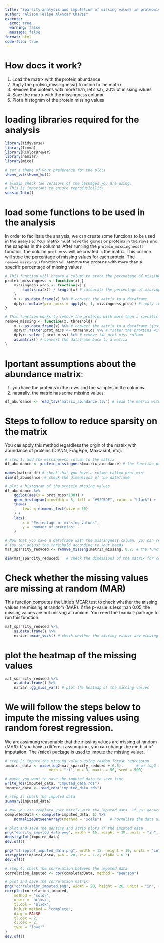 ```yaml
---
title: "Sparsity analysis and imputation of missing values in proteomics data"
author: "Alison Felipe Alencar Chaves"
execute:
  echo: true
  warning: false
  message: false
format: html
code-fold: true
---
```


# How does it work?
1. Load the matrix with the protein abundance
2. Apply the protein_missingness() function to the matrix
3. Remove the proteins with more than, let's say, 20% of missing values
4. Save the matrix with the missingness column
5. Plot a histogram of the protein missing values

# loading libraries required for the analysis

```r
library(tidyverse)
library(limma)
library(RColorBrewer)
library(naniar)
library(mice)

# set a theme of your preference for the plots
theme_set(theme_bw())

# always check the versions of the packages you are using.
# This is important to ensure reproducibility.
sessionInfo()
```

# load some functions to be used in the analysis
In order to facilitate the analysis, we can create some functions to be used in the analysis.
Your matrix must have the genes or proteins in the rows and the samples in the columns. After running the `protein_missingness()` function, the column `prot_miss` will be created in the matrix. This column will store the percentage of missing values for each protein. The `remove_missing()` function will remove the proteins with more than a specific percentage of missing values.

```r
# This function will create a column to store the percentage of missing values for each protein
protein_missingness <- function(x) {
    missingness_prop <- function(x) {
        sum(is.na(x)) / length(x) # calculate the percentage of missing values
    }
    x <- as.data.frame(x) %>% # convert the matrix to a dataframe
    dplyr::mutate(prot_miss = apply(x, 1, missingness_prop)) # apply the missingness_prop function to each row
}

# This function works to remove the proteins with more than a specific percentage of missing values
remove_missing <- function(x, threshold) {
    x <- as.data.frame(x) %>% # convert the matrix to a dataframe (just to make sure you are working with a dataframe)
    dplyr::filter(prot_miss <= threshold) %>% # filter the proteins with less than or equal to the threshold
    dplyr::select(-prot_miss) %>% # remove the prot_miss column
    as.matrix() # convert the dataframe back to a matrix
}
```

# Iportant assumptions about the abundance matrix: 
1. you have the proteins in the rows and the samples in the columns.
2. naturally, the matrix has some missing values.

```r
df_abundance <- read_tsv("matrix_abundance.tsv") # load the matrix with the protein abundance
```

# Steps to follow to reduce sparsity on the matrix
You can apply this method regardless the orgin of the matrix with abundance of proteins (DIANN, FragPipe, MaxQuant, etc).

```r
# step 1: add the missingness column to the matrix
df_abundance <- protein_missingness(matrix_abundance) # the function protein_missingness() has only one argument: the matrix of protein abundance

names(matrix_df) # check that you have a column called prot_miss
dim(df_abundance) # check the dimensions of the dataframe

# plot a histogram of the protein missing values
df_abundance %>%
    ggplot(aes(x = prot_miss*100)) +
    geom_histogram(binwidth = 5, fill = "#92C5DE", color = "black") +
    theme(
        text = element_text(size = 30)
    ) +
    labs(
        x = "Percentage of missing values",
        y = "Number of proteins"
    )

# Now that you have a dataframe with the missingness column, you can remove the proteins with more than 20% of missing values.
# You can adjust the threshold according to your needs
mat_sparsity_reduced <- remove_missing(matrix_missing, 0.2) # the function remove_missing() has two arguments: the matrix and the threshold

dim(mat_sparcity_reduced)   # check the dimensions of the matrix for comparison before and after removing the proteins with high missingness pattern
```

# Check whether the missing values are missing at random (MAR)
This function computes the Little's MCAR test to check whether the missing values are missing at random (MAR).
If the p-value is less than 0.05, the missing values are not missing at random.
You need the {naniar} package to run this function.

```r
mat_sparsity_reduced %>%
    as.data.frame() %>%
    naniar::mcar_test() # check whether the missing values are missing at random (MAR)
```

# plot the heatmap of the missing values
```r
mat_sparsity_reduced %>%
    as.data.frame() %>%
    naniar::gg_miss_var() # plot the heatmap of the missing values
```

# We will follow the steps below to impute the missing values using random forest regression.
We are assimung reasonable that the missing values are missing at random (MAR).
If you have a different assumption, you can change the method of imputation.
The {mice} package is used to impute the missing values.

```r
# step 2: impute the missing values using random forest regression
imputed_data <- mice(log2(mat_sparcity_reduced + 0.5),      # we log2 transform the data to make it more normally distributed and add 0.5 to avoid Inf values
                    meth = "rf", m = 3, maxit = 50, seed = 500)

# maybe you want to save the imputed data to save time
write_rds(imputed_data, "imputed_data.rds")
imputed_data <- read_rds("imputed_data.rds")

# step 3: check the imputed data
summary(imputed_data)

# Now you can complete your matrix with the imputed data. If you generated 3 imputed datasets, you can choose one those 3.
completedData <- complete(imputed_data, 1) %>%
    normalizeBetweenArrays(method = "scale")    # normalize the data using the MAD method (median absolute deviation) from {limma} package

# plot and save the density and strip plots of the imputed data
png("density_imputed_data.png", width = 15, height = 10, units = "in", res = 1200)
densityplot(imputed_data)
dev.off()

png("stripplot_imputed_data.png", width = 15, height = 10, units = "in", res = 1200)
stripplot(imputed_data, pch = 20, cex = 1.2, alpha = 0.7)
dev.off()

# step 4: check the correlation between the imputed data
correlation_imputed <- cor(completedData, method = "pearson")

# plot and save the correlation matrix
png("correlation_imputed.png", width = 20, height = 20, units = "in", res = 1200)
corrplot(correlation_imputed,
    method = "color",
    order = "hclust",
    tl.col = "black",
    hclust.method = "complete",
    diag = FALSE,
    tl.cex = 2,
    cl.cex = 2,
    type = "lower"
)
dev.off()
```
